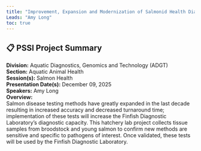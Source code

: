 ```yaml
---
title: "Improvement, Expansion and Modernization of Salmonid Health Diagnostic Services For Optimizing Salmonid Hatchery Health Management."
Leads: "Amy Long"
toc: true
---
```


## 📋 PSSI Project Summary

**Division:** Aquatic Diagnostics, Genomics and Technology (ADGT)  
**Section:** Aquatic Animal Health  
**Session(s):** Salmon Health  
**Presentation Date(s):** December 09, 2025  
**Speakers:** Amy Long  
**Overview:**  
Salmon disease testing methods have greatly expanded in the last decade resulting in increased accuracy and decreased turnaround time; implementation of these tests will increase the Finfish Diagnostic Laboratory’s diagnostic capacity. This hatchery lab project collects tissue samples from broodstock and young salmon to confirm new methods are sensitive and specific to pathogens of interest. Once validated, these tests will be used by the Finfish Diagnostic Laboratory.     


